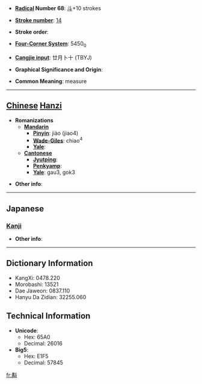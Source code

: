 * '''[[Wiktionary:Chinese radical index| Radical]] Number 68''': [[Wiktionary:Chinese radical index 斗|斗]]+10 strokes

* '''[[Wiktionary:Chinese total strokes index|Stroke number]]''': [[Wiktionary:Chinese total strokes index 14|14]]

* '''Stroke order''': 

* '''[[Wiktionary:Chinese four corner index|Four-Corner System]]''': 5450<sub>0</sub>

* '''[[Wiktionary:Chinese Cangjie index|Cangjie input]]''': 廿月卜十 (TBYJ)

* '''Graphical Significance and Origin''': 

* '''Common Meaning''': measure

----

== [[Chinese]] [[Hanzi]] ==

* '''Romanizations'''
** '''[[Mandarin]]'''
*** '''[[Pinyin]]''': jiào (jiao4)
*** '''[[Wade-Giles]]''': chiao<sup>4</sup>
*** '''[[Yale]]''': 
** '''[[Cantonese]]'''
*** '''[[Jyutping]]''':
*** '''[[Penkyamp]]''': 
*** '''[[Yale]]''': gau3, gok3

* '''Other info''': 

----

==Japanese==
===[[Kanji]]===
{{kanji|on readings=[[かく]] (kaku), [[こう]] (kō), [[きょう]] (kyō)|kun readings=[[はかる]] (hakaru)}}

* '''Other info''':  

----

== Dictionary Information ==

* KangXi: 0478.220
* Morobashi: 13521
* Dae Jaweon: 0837.110
* Hanyu Da Zidian: 32255.060

== Technical Information ==

* '''Unicode''':
** Hex: 65A0
** Decimal: 26016
* '''Big5''':
** Hex: E1F5
** Decimal: 57845

[[fr:斠]]